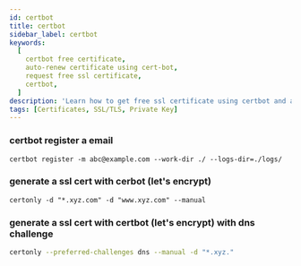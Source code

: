 ```yaml
---
id: certbot
title: certbot
sidebar_label: certbot
keywords:
  [
    certbot free certificate,
    auto-renew certificate using cert-bot,
    request free ssl certificate,
    certbot,
  ]
description: 'Learn how to get free ssl certificate using certbot and auto-renew certificate.'
tags: [Certificates, SSL/TLS, Private Key]
---
```


### certbot register a email

```shell
certbot register -m abc@example.com --work-dir ./ --logs-dir=./logs/
```

### generate a ssl cert with cerbot (let's encrypt)

```shell
certonly -d "*.xyz.com" -d "www.xyz.com" --manual
```

### generate a ssl cert with certbot (let's encrypt) with dns challenge

```sh
certonly --preferred-challenges dns --manual -d "*.xyz."
```
